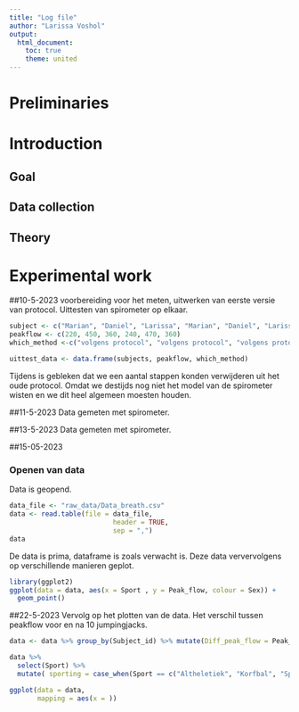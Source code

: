 ```yaml
---
title: "Log file"
author: "Larissa Voshol"
output:
  html_document:
    toc: true
    theme: united
---
```



# Preliminaries


# Introduction

## Goal

## Data collection

## Theory


# Experimental work

##10-5-2023
voorbereiding voor het meten, uitwerken van eerste versie van protocol.
Uittesten van spirometer op elkaar.
```r
subject <- c("Marian", "Daniel", "Larissa", "Marian", "Daniel", "Larissa")
peakflow <- c(220, 450, 360, 240, 470, 360)
which_method <-c("volgens protocol", "volgens protocol", "volgens protocol","nieuw protocol waarbij we een aantal tussenstappen hebben verwijderd, bij het gebruik van de spirometer", "nieuw protocol waarbij we een aantal tussenstappen hebben verwijderd, bij het gebruik van de spirometer", "nieuw protocol waarbij we een aantal tussenstappen hebben verwijderd, bij het gebruik van de spirometer")

uittest_data <- data.frame(subjects, peakflow, which_method)

```
Tijdens is gebleken dat we een aantal stappen konden verwijderen uit het oude protocol. Omdat we destijds nog niet het model van de spirometer wisten en we dit heel algemeen moesten houden.

##11-5-2023
Data gemeten met spirometer.

##13-5-2023
Data gemeten met spirometer.

##15-05-2023

### Openen van data

Data is geopend.

```r

data_file <- "raw_data/Data_breath.csv"
data <- read.table(file = data_file,
                          header = TRUE,
                          sep = ",")
data

```
De data is prima, dataframe is zoals verwacht is.
Deze data ververvolgens op verschillende manieren geplot.

```r
library(ggplot2)
ggplot(data = data, aes(x = Sport , y = Peak_flow, colour = Sex)) + 
  geom_point()

```

##22-5-2023
Vervolg op het plotten van de data. Het verschil tussen peakflow voor en na 10 jumpingjacks.

```r

data <- data %>% group_by(Subject_id) %>% mutate(Diff_peak_flow = Peak_flow[2] - Peak_flow[1])

data %>%
  select(Sport) %>%
  mutate( sporting = case_when(Sport == c("Altheletiek", "Korfbal", "Sportschool", "Voetbal", "Volleybal", "Zwemmen") ~ "Yes", .default = "No"))

ggplot(data = data,
       mapping = aes(x = ))

```
